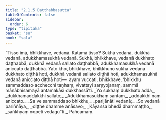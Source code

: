 ```yaml
---
title: "2.1.5 Daṭṭhabbasutta"
tableOfContents: false
sidebar:
  order: 6
type: "tipitaka"
basket: "su"
book: "sala"
---
```



<DynamicBreadcrumb />

<Division number="253" book="sala">

<Paragraph number="1114" book="sala">
“Tisso imā, bhikkhave, vedanā. Katamā tisso? Sukhā vedanā, dukkhā vedanā, adukkhamasukhā vedanā. Sukhā, bhikkhave, vedanā dukkhato daṭṭhabbā, dukkhā vedanā sallato daṭṭhabbā, adukkhamasukhā vedanā aniccato daṭṭhabbā. Yato kho, bhikkhave, bhikkhuno sukhā vedanā dukkhato diṭṭhā hoti, dukkhā vedanā sallato diṭṭhā hoti, adukkhamasukhā vedanā aniccato diṭṭhā hoti—  ayaṃ vuccati, bhikkhave, ‘bhikkhu sammaddaso acchecchi taṇhaṃ, vivattayi saṃyojanaṃ, sammā mānābhisamayā antamakāsi dukkhassā’ti.
</Paragraph>

<Paragraph number="1115" type="verses" book="sala">
_Yo sukhaṃ dukkhato adda,_  
_dukkhamaddakkhi sallato;_  
_Adukkhamasukhaṃ santaṃ,_  
_addakkhi naṃ aniccato._  

</Paragraph>

<Paragraph number="1116" type="verses" book="sala">
_Sa ve sammaddaso bhikkhu,_  
_parijānāti vedanā;_  
_So vedanā pariññāya,_  
_diṭṭhe dhamme anāsavo;_  
_Kāyassa bhedā dhammaṭṭho,_  
_saṅkhyaṃ nopeti vedagū”ti._  


</Paragraph>
</Division>

<Paragraph number="1117" type="center" book="sala">
Pañcamaṃ.
</Paragraph>